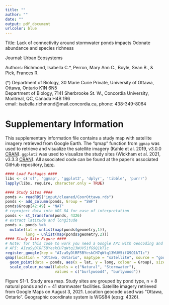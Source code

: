 ```yaml
---
title: ""
author: ""
date: ""
output: pdf_document
urlcolor: blue
---
```


Title: Lack of connectivity around stormwater ponds impacts Odonate abundance and species richness

Journal: Urban Ecosystems 

Authors: Richmond, Isabella C.*, Perron, Mary Ann C., Boyle, Sean B., & Pick, Frances R. 

(*) Department of Biology, 30 Marie Curie Private, University of Ottawa, Ottawa, Ontario K1N 6N5  
Department of Biology, 7141 Sherbrooke St. W., Concordia University, Montreal, QC, Canada H4B 1R6  
email: isabella.richmond@mail.concordia.ca, phone: 438-349-8064  

# Supplementary Information
This supplementary information file contains a study map with satellite imagery retrieved from Google Earth. The "qmap" function from ```ggmap``` was used to retrieve and visualize the satellite imagery (Kahle et al. 2019, v3.0.0 [CRAN](https://cran.r-project.org/web/packages/ggmap/ggmap.pdf)). ```ggplot2``` was used to visualize the study sites (Wickham et al. 2021, v3.3.3 [CRAN](https://cran.r-project.org/web/packages/ggplot2/index.html)). All associated code can be found at the paper's associated GitHub repository, [here](https://github.com/icrichmond/OdonataConnectivity). 

\newpage

```r
#### Load Packages ####
libs <- c('sf', 'ggmap', 'ggplot2', 'dplyr', 'tibble', 'purrr')
lapply(libs, require, character.only = TRUE)

#### Study Sites ####
ponds <- readRDS("input/cleaned/CoorOttawa.rds")
ponds <- add_column(ponds, Group = "SWF")
ponds$Group[42:49] = "NAT"
# reproject data into WGS 84 for ease of interpretation
ponds <- st_transform(ponds, 4326)
# extract latitude and longitude 
ponds <- ponds %>%
  mutate(lat = unlist(map(ponds$geometry,1)),
         long = unlist(map(ponds$geometry,2)))
#### Study Site Figure ####
# Note: for this code to work you need a Google API with Geocoding and Maps Static enabled
# API: AIzaSyDlRF5BYeskCH7qWtq13WUV5ifG9Q1kT1c
register_google(key = "AIzaSyDlRF5BYeskCH7qWtq13WUV5ifG9Q1kT1c")
qmap(location = "Ottawa, Ontario", maptype = "satellite", source = "google") +
  geom_point(data = ponds, aes(x = lat, y = long, colour = Group), size = 4, shape = 1) + 
  scale_colour_manual(labels = c("Natural", "Stormwater"), 
                      values = c("burlywood4", "burlywood"))
```
\newline
Figure S1-1. Study area map. Study sites are grouped by pond type, n = 8 natural ponds and n = 41 stormwater facilities. Satellite imagery retrieved from Google Maps on August 3, 2021. Location geocode used was "Ottawa, Ontario". Geographic coordinate system is WGS84 (epsg: 4326).